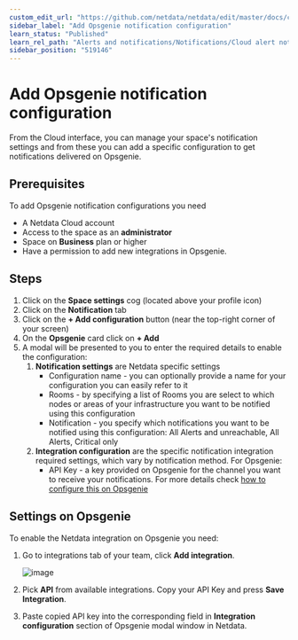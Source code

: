 ```yaml
---
custom_edit_url: "https://github.com/netdata/netdata/edit/master/docs/cloud/alerts-notifications/add-opsgenie-notification-configuration.md"
sidebar_label: "Add Opsgenie notification configuration"
learn_status: "Published"
learn_rel_path: "Alerts and notifications/Notifications/Cloud alert notifications"
sidebar_position: "519146"
---
```

# Add Opsgenie notification configuration

From the Cloud interface, you can manage your space's notification settings and from these you can add a specific configuration to get notifications delivered on Opsgenie.

## Prerequisites

To add Opsgenie notification configurations you need

- A Netdata Cloud account
- Access to the space as an **administrator**
- Space on **Business** plan or higher
- Have a permission to add new integrations in Opsgenie.

## Steps

1. Click on the **Space settings** cog (located above your profile icon)
1. Click on the **Notification** tab
1. Click on the **+ Add configuration** button (near the top-right corner of your screen)
1. On the **Opsgenie** card click on **+ Add**
1. A modal will be presented to you to enter the required details to enable the configuration:
   1. **Notification settings** are Netdata specific settings
      - Configuration name - you can optionally provide a name for your configuration you can easily refer to it
      - Rooms - by specifying a list of Rooms you are select to which nodes or areas of your infrastructure you want to be notified using this configuration
      - Notification - you specify which notifications you want to be notified using this configuration: All Alerts and unreachable, All Alerts, Critical only
   1. **Integration configuration** are the specific notification integration required settings, which vary by notification method. For Opsgenie:
      - API Key - a key provided on Opsgenie for the channel you want to receive your notifications. For more details check [how to configure this on Opsgenie](#settings-on-opsgenie)

## Settings on Opsgenie

To enable the Netdata integration on Opsgenie you need:
1. Go to integrations tab of your team, click **Add integration**.

   ![image](https://user-images.githubusercontent.com/93676586/230361479-cb73919c-452d-47ec-8066-ed99be5f05e2.png)

1. Pick **API** from available integrations. Copy your API Key and press **Save Integration**.

1. Paste copied API key into the corresponding field in **Integration configuration** section of Opsgenie modal window in Netdata.
